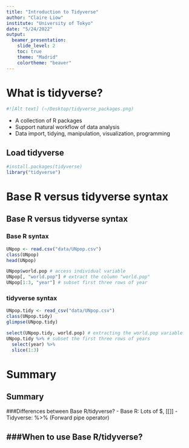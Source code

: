 ```yaml
---
title: "Introduction to Tidyverse"
author: "Claire Liow"
institute: "University of Tokyo"
date: "5/24/2022"
output: 
  beamer_presentation:
    slide_level: 2
    toc: true
    theme: "Madrid"
    colortheme: "beaver"
---
```

# What is tidyverse?
```r
#![Alt text] (~/Desktop/tidyverse_packages.png)
```
- A collection of R packages 
- Support natural workflow of data analysis
- Data import, tidying, manipulation, visualization, programming

## Load tidyverse
```r
#install.packages(tidyverse)
library("tidyverse")
```

# Base R versus tidyverse syntax
## Base R versus tidyverse syntax
### Base R syntax
```r
UNpop <- read.csv("data/UNpop.csv")
class(UNpop)
head(UNpop)

UNpop$world.pop # access individual variable
UNpop[, "world.pop"] # extract the column "world.pop"
UNpop[1:3, "year"] # subset first three rows of year 
```

### tidyverse syntax
```r
UNpop.tidy <- read_csv("data/UNpop.csv")
class(UNpop.tidy)
glimpse(UNpop.tidy)

select(UNpop.tidy, world.pop) # extracting the world.pop variable
UNpop.tidy %>% # subset the first three rows of years
  select(year) %>%
  slice(1:3)
```

# Summary
## Summary
###Differences between Base R/tidyverse?
- Base R: Lots of $, [[]]
- Tidyverse: %>% (Forward pipe operator)

###When to use Base R/tidyverse?
- 

